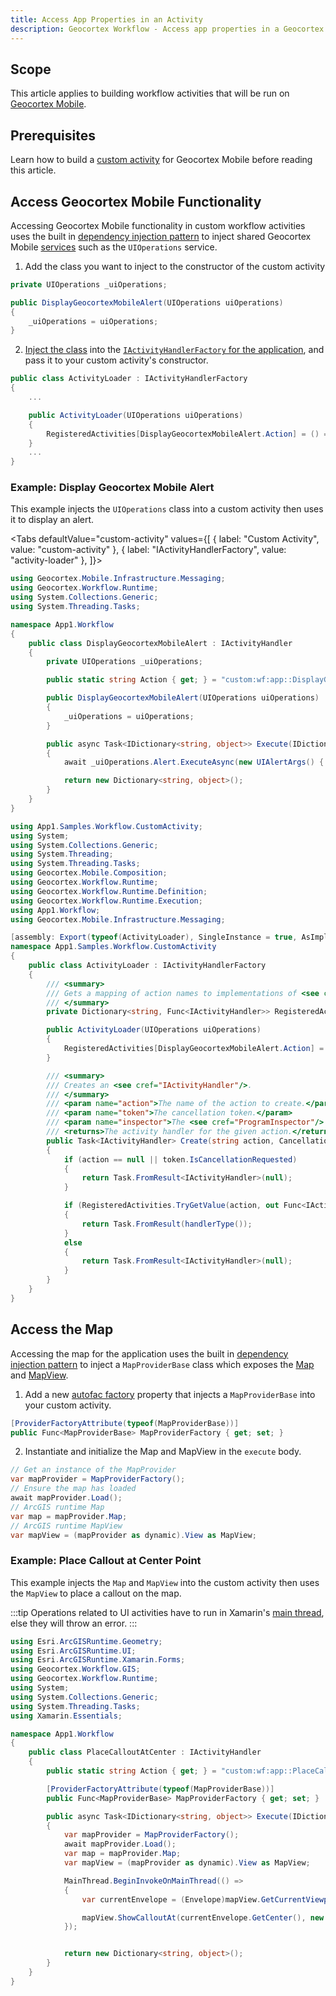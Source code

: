 ```yaml
---
title: Access App Properties in an Activity
description: Geocortex Workflow - Access app properties in a Geocortex Mobile workflow activity
---
```



## Scope

This article applies to building workflow activities that will be run on [Geocortex Mobile](https://www.geocortex.com/products/gxm/).

## Prerequisites

<MobilePrereqs />

Learn how to build a [custom activity](implement-custom-activity-mobile.mdx) for Geocortex Mobile before reading this article.

## Access Geocortex Mobile Functionality

Accessing Geocortex Mobile functionality in custom workflow activities uses the built in [dependency injection pattern](../mobile/dependency-injection.mdx) to inject shared Geocortex Mobile [services](../mobile/concepts-components-services.mdx) such as the `UIOperations` service.

1. Add the class you want to inject to the constructor of the custom activity

```csharp
private UIOperations _uiOperations;

public DisplayGeocortexMobileAlert(UIOperations uiOperations)
{
    _uiOperations = uiOperations;
}
```

2. [Inject the class](../mobile/dependency-injection.mdx) into the [`IActivityHandlerFactory` for the application](implement-custom-activity-mobile.mdx#register-the-activity-with-the-iactivityhandlerfactory), and pass it to your custom activity's constructor.

```csharp
public class ActivityLoader : IActivityHandlerFactory
{
    ...

    public ActivityLoader(UIOperations uiOperations)
    {
        RegisteredActivities[DisplayGeocortexMobileAlert.Action] = () => new DisplayGeocortexMobileAlert(uiOperations);
    }
    ...
}
```

### Example: Display Geocortex Mobile Alert

This example injects the `UIOperations` class into a custom activity then uses it to display an alert.

<Tabs
  defaultValue="custom-activity"
  values={[
    { label: "Custom Activity", value: "custom-activity" },
    { label: "IActivityHandlerFactory", value: "activity-loader" },
  ]}>
<TabItem value="custom-activity">

```csharp
using Geocortex.Mobile.Infrastructure.Messaging;
using Geocortex.Workflow.Runtime;
using System.Collections.Generic;
using System.Threading.Tasks;

namespace App1.Workflow
{
    public class DisplayGeocortexMobileAlert : IActivityHandler
    {
        private UIOperations _uiOperations;

        public static string Action { get; } = "custom:wf:app::DisplayGeocortexMobileAlert";

        public DisplayGeocortexMobileAlert(UIOperations uiOperations)
        {
            _uiOperations = uiOperations;
        }

        public async Task<IDictionary<string, object>> Execute(IDictionary<string, object> inputs, IActivityContext context)
        {
            await _uiOperations.Alert.ExecuteAsync(new UIAlertArgs() { Title = "It's dangerous to go alone.", Message = "Take this!", ButtonText = "*take sword*" });

            return new Dictionary<string, object>();
        }
    }
}
```

</TabItem>
<TabItem value="activity-loader">

```csharp
using App1.Samples.Workflow.CustomActivity;
using System;
using System.Collections.Generic;
using System.Threading;
using System.Threading.Tasks;
using Geocortex.Mobile.Composition;
using Geocortex.Workflow.Runtime;
using Geocortex.Workflow.Runtime.Definition;
using Geocortex.Workflow.Runtime.Execution;
using App1.Workflow;
using Geocortex.Mobile.Infrastructure.Messaging;

[assembly: Export(typeof(ActivityLoader), SingleInstance = true, AsImplementedInterfaces = true)]
namespace App1.Samples.Workflow.CustomActivity
{
    public class ActivityLoader : IActivityHandlerFactory
    {
        /// <summary>
        /// Gets a mapping of action names to implementations of <see cref="IActivityHandler"/>s.
        /// </summary>
        private Dictionary<string, Func<IActivityHandler>> RegisteredActivities { get; } = new Dictionary<string, Func<IActivityHandler>>();

        public ActivityLoader(UIOperations uiOperations)
        {
            RegisteredActivities[DisplayGeocortexMobileAlert.Action] = () => new DisplayGeocortexMobileAlert(uiOperations);
        }

        /// <summary>
        /// Creates an <see cref="IActivityHandler"/>.
        /// </summary>
        /// <param name="action">The name of the action to create.</param>
        /// <param name="token">The cancellation token.</param>
        /// <param name="inspector">The <see cref="ProgramInspector"/> for the program.</param>
        /// <returns>The activity handler for the given action.</returns>
        public Task<IActivityHandler> Create(string action, CancellationToken token, ProgramInspector inspector = null)
        {
            if (action == null || token.IsCancellationRequested)
            {
                return Task.FromResult<IActivityHandler>(null);
            }

            if (RegisteredActivities.TryGetValue(action, out Func<IActivityHandler> handlerType))
            {
                return Task.FromResult(handlerType());
            }
            else
            {
                return Task.FromResult<IActivityHandler>(null);
            }
        }
    }
}
```

</TabItem>
</Tabs>

## Access the Map

Accessing the map for the application uses the built in [dependency injection pattern](../mobile/dependency-injection.mdx) to inject a `MapProviderBase` class which exposes the [Map](https://developers.arcgis.com/net/latest/uwp/api-reference/html/T_Esri_ArcGISRuntime_Mapping_Map.htm) and [MapView](https://developers.arcgis.com/net/latest/uwp/api-reference/html/T_Esri_ArcGISRuntime_UI_Controls_MapView.htm).

1. Add a new [autofac factory](https://autofaccn.readthedocs.io/en/latest/resolve/relationships.html#dynamic-instantiation-func-b) property that injects a `MapProviderBase` into your custom activity.

```csharp
[ProviderFactoryAttribute(typeof(MapProviderBase))]
public Func<MapProviderBase> MapProviderFactory { get; set; }
```

2. Instantiate and initialize the Map and MapView in the `execute` body.

```csharp
// Get an instance of the MapProvider
var mapProvider = MapProviderFactory();
// Ensure the map has loaded
await mapProvider.Load();
// ArcGIS runtime Map
var map = mapProvider.Map;
// ArcGIS runtime MapView
var mapView = (mapProvider as dynamic).View as MapView;
```

### Example: Place Callout at Center Point

This example injects the `Map` and `MapView` into the custom activity then uses the `MapView` to place a callout on the map.

:::tip
Operations related to UI activities have to run in Xamarin's [main thread](https://docs.microsoft.com/en-us/xamarin/essentials/main-thread), else they will throw an error.
:::

```csharp
using Esri.ArcGISRuntime.Geometry;
using Esri.ArcGISRuntime.UI;
using Esri.ArcGISRuntime.Xamarin.Forms;
using Geocortex.Workflow.GIS;
using Geocortex.Workflow.Runtime;
using System;
using System.Collections.Generic;
using System.Threading.Tasks;
using Xamarin.Essentials;

namespace App1.Workflow
{
    public class PlaceCalloutAtCenter : IActivityHandler
    {
        public static string Action { get; } = "custom:wf:app::PlaceCalloutAtCenter";

        [ProviderFactoryAttribute(typeof(MapProviderBase))]
        public Func<MapProviderBase> MapProviderFactory { get; set; }

        public async Task<IDictionary<string, object>> Execute(IDictionary<string, object> inputs, IActivityContext context)
        {
            var mapProvider = MapProviderFactory();
            await mapProvider.Load();
            var map = mapProvider.Map;
            var mapView = (mapProvider as dynamic).View as MapView;

            MainThread.BeginInvokeOnMainThread(() =>
            {
                var currentEnvelope = (Envelope)mapView.GetCurrentViewpoint(Esri.ArcGISRuntime.Mapping.ViewpointType.BoundingGeometry).TargetGeometry;

                mapView.ShowCalloutAt(currentEnvelope.GetCenter(), new CalloutDefinition("Hey!", "Listen!"));
            });


            return new Dictionary<string, object>();
        }
    }
}
```
